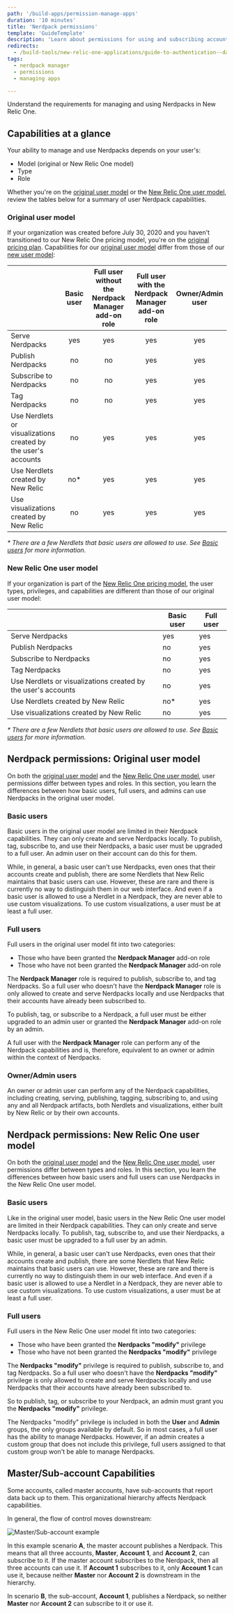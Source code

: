 ```yaml
---
path: '/build-apps/permission-manage-apps'
duration: '10 minutes'
title: 'Nerdpack permissions'
template: 'GuideTemplate'
description: 'Learn about permissions for using and subscribing accounts to Nerdpacks'
redirects:
  - /build-tools/new-relic-one-applications/guide-to-authentication--data-access--and-permissions
tags:
  - nerdpack manager
  - permissions
  - managing apps

---
```


<Intro>

Understand the requirements for managing and using Nerdpacks in New Relic One.

</Intro>

## Capabilities at a glance

Your ability to manage and use Nerdpacks depends on your user's:

- Model (original or New Relic One model)
- Type
- Role

Whether you're on the [original user model](https://docs.newrelic.com/docs/accounts/original-accounts-billing/original-users-roles/users-roles-original-user-model/) or the [New Relic One user model](https://docs.newrelic.com/docs/accounts/accounts-billing/new-relic-one-user-management/new-relic-one-user-model-understand-user-structure/), review the tables below for a summary of user Nerdpack capabilities.

### Original user model

If your organization was created before July 30, 2020 and you haven't transitioned to our New Relic One pricing model, you're on the [original pricing plan](https://docs.newrelic.com/docs/accounts/original-accounts-billing/product-pricing/product-based-pricing/). Capabilities for our [original user model](https://docs.newrelic.com/docs/accounts/original-accounts-billing/original-users-roles/users-roles-original-user-model/) differ from those of our [new user model](https://docs.newrelic.com/docs/accounts/accounts-billing/new-relic-one-user-management/new-relic-one-user-model-understand-user-structure/):

| | Basic user | Full user without the Nerdpack Manager add-on role | Full user with the Nerdpack Manager add-on role | Owner/Admin user |
|:--|:-:|:-:|:-:|:-:|
| Serve Nerdpacks | yes | yes | yes | yes |
| Publish Nerdpacks | no | no | yes | yes |
| Subscribe to Nerdpacks | no | no | yes | yes |
| Tag Nerdpacks | no | no | yes | yes |
| Use Nerdlets or visualizations created by the user's accounts | no | yes | yes | yes |
| Use Nerdlets created by New Relic | no* | yes | yes | yes |
| Use visualizations created by New Relic | no | yes | yes | yes |

_* There are a few Nerdlets that basic users are allowed to use. See [Basic users](#basic-users) for more information._

### New Relic One user model

If your organization is part of the [New Relic One pricing model](https://docs.newrelic.com/docs/accounts/accounts-billing/new-relic-one-pricing-billing/new-relic-one-pricing-billing/), the user types, privileges, and capabilities are different than those of our original user model:

| | Basic user | Full user |
|---|---|---|
| Serve Nerdpacks | yes | yes |
| Publish Nerdpacks | no | yes |
| Subscribe to Nerdpacks | no | yes |
| Tag Nerdpacks | no | yes |
| Use Nerdlets or visualizations created by the user's accounts | no | yes |
| Use Nerdlets created by New Relic | no* | yes |
| Use visualizations created by New Relic | no | yes |

_* There are a few Nerdlets that basic users are allowed to use. See [Basic users](#basic-users-1) for more information._

## Nerdpack permissions: Original user model

On both the [original user model](https://docs.newrelic.com/docs/accounts/original-accounts-billing/original-users-roles/users-roles-original-user-model/) and the [New Relic One user model](https://docs.newrelic.com/docs/accounts/accounts-billing/new-relic-one-user-management/new-relic-one-user-model-understand-user-structure/), user permissions differ between types and roles. In this section, you learn the differences between how basic users, full users, and admins can use Nerdpacks in the original user model.

### Basic users

Basic users in the original user model are limited in their Nerdpack capabilities. They can only create and serve Nerdpacks locally. To publish, tag, subscribe to, and use their Nerdpacks, a basic user must be upgraded to a full user. An admin user on their account can do this for them.

<Callout variant="tip">

While, in general, a basic user can't use Nerdpacks, even ones that their accounts create and publish, there are some Nerdlets that New Relic maintains that basic users can use. However, these are rare and there is currently no way to distinguish them in our web interface. And even if a basic user is allowed to use a Nerdlet in a Nerdpack, they are never able to use custom visualizations. To use custom visualizations, a user must be at least a full user.

</Callout>

### Full users

Full users in the original user model fit into two categories:

- Those who have been granted the **Nerdpack Manager** add-on role
- Those who have not been granted the **Nerdpack Manager** add-on role

The **Nerdpack Manager** role is required to publish, subscribe to, and tag Nerdpacks. So a full user who doesn't have the **Nerdpack Manager** role is only allowed to create and serve Nerdpacks locally and use Nerdpacks that their accounts have already been subscribed to.

To publish, tag, or subscribe to a Nerdpack, a full user must be either upgraded to an admin user or granted the **Nerdpack Manager** add-on role by an admin.

A full user with the **Nerdpack Manager** role can perform any of the Nerdpack capabilities and is, therefore, equivalent to an owner or admin within the context of Nerdpacks.

### Owner/Admin users

An owner or admin user can perform any of the Nerdpack capabilities, including creating, serving, publishing, tagging, subscribing to, and using any and all Nerdpack artifacts, both Nerdlets and visualizations, either built by New Relic or by their own accounts.

## Nerdpack permissions: New Relic One user model

On both the [original user model](https://docs.newrelic.com/docs/accounts/original-accounts-billing/original-users-roles/users-roles-original-user-model/) and the [New Relic One user model](https://docs.newrelic.com/docs/accounts/accounts-billing/new-relic-one-user-management/new-relic-one-user-model-understand-user-structure/), user permissions differ between types and roles. In this section, you learn the differences between how basic users and full users can use Nerdpacks in the New Relic One user model.

### Basic users

Like in the original user model, basic users in the New Relic One user model are limited in their Nerdpack capabilities. They can only create and serve Nerdpacks locally. To publish, tag, subscribe to, and use their Nerdpacks, a basic user must be upgraded to a full user by an admin.

<Callout variant="tip">

While, in general, a basic user can't use Nerdpacks, even ones that their accounts create and publish, there are some Nerdlets that New Relic maintains that basic users can use. However, these are rare and there is currently no way to distinguish them in our web interface. And even if a basic user is allowed to use a Nerdlet in a Nerdpack, they are never able to use custom visualizations. To use custom visualizations, a user must be at least a full user.

</Callout>

### Full users

Full users in the New Relic One user model fit into two categories:

- Those who have been granted the **Nerdpacks "modify"** privilege
- Those who have not been granted the **Nerdpacks "modify"** privilege

The **Nerdpacks "modify"** privilege is required to publish, subscribe to, and tag Nerdpacks. So a full user who doesn't have the **Nerdpacks "modify"** privilege is only allowed to create and serve Nerdpacks locally and use Nerdpacks that their accounts have already been subscribed to.

So to publish, tag, or subscribe to your Nerdpack, an admin must grant you the **Nerdpacks "modify"** privilege.

<Callout variant="tip">

The Nerdpacks "modify" privilege is included in both the **User** and **Admin** groups, the only groups available by default. So in most cases, a full user has the ability to manage Nerdpacks. However, if an admin creates a custom group that does not include this privilege, full users assigned to that custom group won't be able to manage Nerdpacks.

</Callout>

## Master/Sub-account Capabilities

Some accounts, called master accounts, have sub-accounts that report data back up to them. This organizational hierarchy affects Nerdpack capabilities.

In general, the flow of control moves downstream:

![Master/Sub-account example](../../images/build-an-app/master-sub-accounts-nerdpacks.png)

In this example scenario **A**, the master account publishes a Nerdpack. This means that all three accounts, **Master**, **Account 1**, and **Account 2**, can subscribe to it. If the master account subscribes to the Nerdpack, then all three accounts can use it. If **Account 1** subscribes to it, only **Account 1** can use it, because neither **Master** nor **Account 2** is downstream in the hierarchy.

In scenario **B**, the sub-account, **Account 1**, publishes a Nerdpack, so neither **Master** nor **Account 2** can subscribe to it or use it.